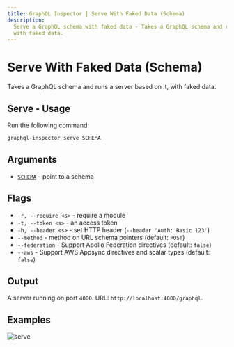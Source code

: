 ```yaml
---
title: GraphQL Inspector | Serve With Faked Data (Schema)
description:
  Serve a GraphQL schema with faked data - Takes a GraphQL schema and runs a server based on it,
  with faked data.
---
```


# Serve With Faked Data (Schema)

Takes a GraphQL schema and runs a server based on it, with faked data.

## Serve - Usage

Run the following command:

```sh
graphql-inspector serve SCHEMA
```

## Arguments

- [`SCHEMA`](../api/schema) - point to a schema

## Flags

- `-r, --require <s>` - require a module
- `-t, --token <s>` - an access token
- `-h, --header <s>` - set HTTP header (`--header 'Auth: Basic 123'`)
- `--method` - method on URL schema pointers (default: `POST`)
- `--federation` - Support Apollo Federation directives (default: `false`)
- `--aws` - Support AWS Appsync directives and scalar types (default: `false`)

## Output

A server running on port `4000`. URL: `http://localhost:4000/graphql`.

## Examples

![serve](/assets/img/serve-localhost.png)

